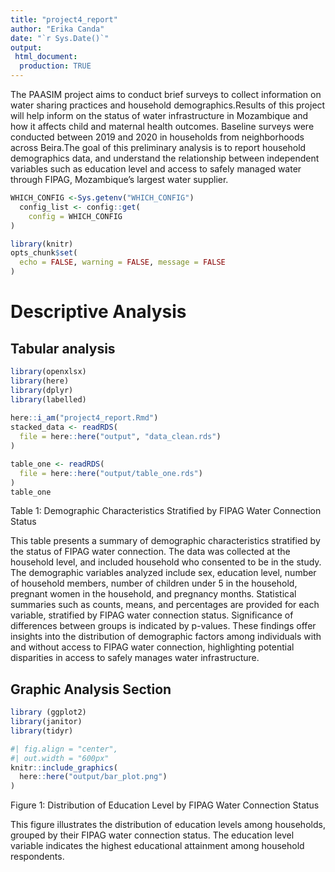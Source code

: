 ```yaml
---
title: "project4_report"
author: "Erika Canda"
date: "`r Sys.Date()`"
output:
 html_document:
  production: TRUE
---
```


The PAASIM project aims to conduct brief surveys to collect information on water sharing practices and household demographics.Results of this project will help inform on the status of water infrastructure in Mozambique and how it affects child and maternal health outcomes. Baseline surveys were conducted between 2019 and 2020 in households from neighborhoods across Beira.The goal of this preliminary analysis is to report household demographics data, and understand the relationship between independent variables such as education level and access to safely managed water through FIPAG, Mozambique's largest water supplier. 

```r

WHICH_CONFIG <-Sys.getenv("WHICH_CONFIG")
  config_list <- config::get(
    config = WHICH_CONFIG
)

```

```r
library(knitr)
opts_chunk$set(
  echo = FALSE, warning = FALSE, message = FALSE
)
```

# Descriptive Analysis
## Tabular analysis

```r

library(openxlsx)
library(here)
library(dplyr)
library(labelled)
        
here::i_am("project4_report.Rmd")
stacked_data <- readRDS(
  file = here::here("output", "data_clean.rds")
)
```



```r

table_one <- readRDS(
  file = here::here("output/table_one.rds")
)
table_one

```

Table 1: Demographic Characteristics Stratified by FIPAG Water Connection Status

This table presents a summary of demographic characteristics stratified by the status of FIPAG water connection. The data was collected at the household level, and included household who consented to be in the study. The demographic variables analyzed include sex, education level, number of household members, number of children under 5 in the household, pregnant women in the household, and pregnancy months. Statistical summaries such as counts, means, and percentages are provided for each variable, stratified by FIPAG water connection status. Significance of differences between groups is indicated by p-values. These findings offer insights into the distribution of demographic factors among individuals with and without access to FIPAG water connection, highlighting potential disparities in access to safely manages water infrastructure.

## Graphic Analysis Section

```r
library (ggplot2)
library(janitor)
library(tidyr)

#| fig.align = "center",
#| out.width = "600px"
knitr::include_graphics(
  here::here("output/bar_plot.png")
)
```


Figure 1: Distribution of Education Level by FIPAG Water Connection Status

This figure illustrates the distribution of education levels among households, grouped by their FIPAG water connection status. The education level variable indicates the highest educational attainment among household respondents.

